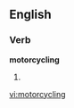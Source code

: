 
==English==

===Verb===
'''motorcycling'''

# {{present participle of|[[motorcycle]]}}

[[vi:motorcycling]]